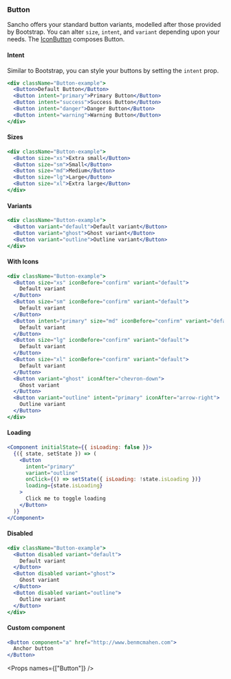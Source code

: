 
<Nav title="Button" />

<SEO title="Button" />

<Container>
<Article sidebar={[
  { id: 'Button', name: 'Button'},
  { id: 'Intent', name: 'Button intent' },
  { id: 'Sizes', name: 'Button sizes'},
  { id: 'Variants', name: 'Button variants'},
  { id: 'Loading', name: 'Loading state'},
  { id: 'Disabled', name: 'Disabled state'},
  { id: 'Custom component', name: 'Custom component'},
  { id: 'Props', name: 'Props table'}
]}>

# Button

Sancho offers your standard button variants, modelled after those provided by Bootstrap. You can alter `size`, `intent`, and `variant` depending upon your needs. The [IconButton](/components/icon-button) composes Button.

#### Intent

Similar to Bootstrap, you can style your buttons by setting the `intent` prop.

```jsx
<div className="Button-example">
  <Button>Default Button</Button>
  <Button intent="primary">Primary Button</Button>
  <Button intent="success">Success Button</Button>
  <Button intent="danger">Danger Button</Button>
  <Button intent="warning">Warning Button</Button>
</div>
```

#### Sizes

```jsx
<div className="Button-example">
  <Button size="xs">Extra small</Button>
  <Button size="sm">Small</Button>
  <Button size="md">Medium</Button>
  <Button size="lg">Large</Button>
  <Button size="xl">Extra large</Button>
</div>
```

#### Variants

```jsx
<div className="Button-example">
  <Button variant="default">Default variant</Button>
  <Button variant="ghost">Ghost variant</Button>
  <Button variant="outline">Outline variant</Button>
</div>
```

#### With Icons

```jsx
<div className="Button-example">
  <Button size="xs" iconBefore="confirm" variant="default">
    Default variant
  </Button>
  <Button size="sm" iconBefore="confirm" variant="default">
    Default variant
  </Button>
  <Button intent="primary" size="md" iconBefore="confirm" variant="default">
    Default variant
  </Button>
  <Button size="lg" iconBefore="confirm" variant="default">
    Default variant
  </Button>
  <Button size="xl" iconBefore="confirm" variant="default">
    Default variant
  </Button>
  <Button variant="ghost" iconAfter="chevron-down">
    Ghost variant
  </Button>
  <Button variant="outline" intent="primary" iconAfter="arrow-right">
    Outline variant
  </Button>
</div>
```

#### Loading

```jsx
<Component initialState={{ isLoading: false }}>
  {({ state, setState }) => (
    <Button
      intent="primary"
      variant="outline"
      onClick={() => setState({ isLoading: !state.isLoading })}
      loading={state.isLoading}
    >
      Click me to toggle loading
    </Button>
  )}
</Component>
```

#### Disabled

```jsx
<div className="Button-example">
  <Button disabled variant="default">
    Default variant
  </Button>
  <Button disabled variant="ghost">
    Ghost variant
  </Button>
  <Button disabled variant="outline">
    Outline variant
  </Button>
</div>
```

#### Custom component

```jsx
<Button component="a" href="http://www.benmcmahen.com">
  Anchor button
</Button>
```

<Props names={["Button"]} />

</Article>
</Container>
